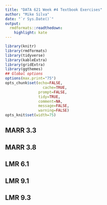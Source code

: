 ```yaml
---
title: "DATA 621 Week #4 Textbook Exercises"
author: "Mike Silva"
date: "`r Sys.Date()`"
output:
  rmdformats::readthedown:
    highlight: kate
---
```



```r
library(knitr)
library(rmdformats)
library(tidyverse)
library(kableExtra)
library(gridExtra)
library(ggthemes)
## Global options
options(max.print="75")
opts_chunk$set(echo=FALSE,
	             cache=TRUE,
               prompt=FALSE,
               tidy=TRUE,
               comment=NA,
               message=FALSE,
               warning=FALSE)
opts_knit$set(width=75)
```

## MARR 3.3

## MARR 3.8

## LMR 6.1

## LMR 9.1

## LMR 9.3
